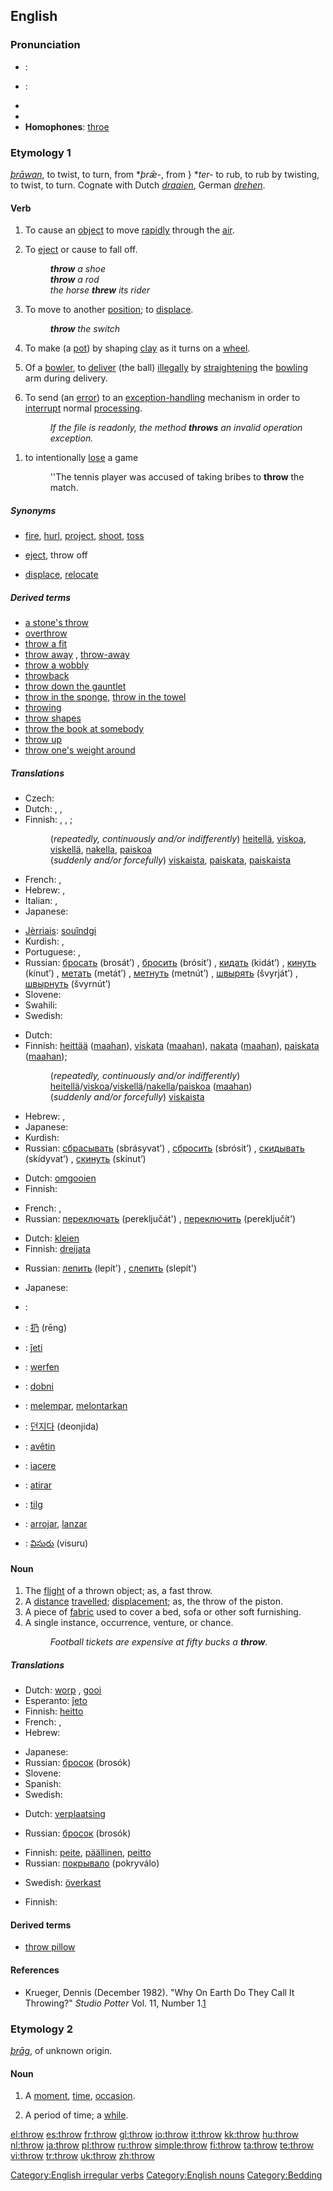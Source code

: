 {{wikipedia|dab=throw}}
==English==
{{rfc|It's not clear to me that noun sense 4 under etymology 1 actually belongs in this etymology, and discussion at RFV suggests that there are other people to whom it's not clear, either.}}

===Pronunciation===
* {{italbrac|UK}}: {{IPA|/θɹəʊ/}}
* {{italbrac|US}}: {{IPA|/θɻoʊ/}}
* {{audio|en-us-throw.ogg|Audio (US)}}
* {{rhymes|əʊ}}
* '''Homophones''': [[throe]]

===Etymology 1===
{{OE.}} ''[[þrawan|þrāwan]]'', to twist, to turn, from {{Ger.}} *''þrǣ-'', from {{PIE.}}} *''ter-'' to rub, to rub by twisting, to twist, to turn. Cognate with Dutch ''[[draaien]]'', German ''[[drehen]]''.

====Verb====
{{en-verb|throws|throwing|threw|thrown}}

# {{transitive}} To cause an [[object]] to move [[rapidly]] through the [[air]].
# {{transitive}} To [[eject]] or cause to fall off.
#: '''''throw''' a shoe''
#: '''''throw''' a rod''
#: ''the horse '''threw''' its rider''
# {{transitive}} To move to another [[position]]; to [[displace]].
#: '''''throw''' the switch''
# {{context|ceramics}} To make (a [[pot]]) by shaping [[clay]] as it turns on a [[wheel]].
# {{context|transitive|cricket}} Of a [[bowler]], to [[deliver]] (the ball) [[illegally]] by [[straighten]]ing the [[bowling]] arm during delivery.
# {{context|transitive|computing}} To send (an [[error]]) to an [[exception-handling]] mechanism in order to [[interrupt]] normal [[processing]].
#: ''If the file is readonly, the method '''throws''' an invalid operation exception.''
<!--this is C++ or some other programming language; it's not English!
#: <code>''if(this.IsReadonly)''</code>
#:: <code>'''''throw''' new System.InvalidOperationException("Cannot write to readonly file.");''</code>-->
# {{sports}} to intentionally [[lose]] a game
#: ''The tennis player was accused of taking bribes to '''throw''' the match.

=====Synonyms=====
* {{italbrac-colon|cause an object to move rapidly through the air}} [[fire]], [[hurl]], [[project]], [[shoot]], [[toss]]
* {{italbrac-colon|eject or cause to fall off}} [[eject]], throw off
* {{italbrac-colon|move to another position}} [[displace]], [[relocate]]

=====Derived terms=====
* [[a stone's throw]]
* [[overthrow]]
* [[throw a fit]]
* [[throw away]]<!--verb-->, [[throw-away]]<!--adjective,noun-->
* [[throw a wobbly]]
* [[throwback]]
* [[throw down the gauntlet]]
* [[throw in the sponge]], [[throw in the towel]]
* [[throwing]]<!--as in "throwing arm"-->
* [[throw shapes]]
* [[throw the book at somebody]]
* [[throw up]]
* [[throw one's weight around]]

=====Translations=====
{{trans-top|To cause an object to move rapidly through the air}}
* Czech: {{t-|cs|vrhnout}}
* Dutch: {{t+|nl|werpen}}, {{t+|nl|gooien}}, {{t-|nl|smijten}}
* Finnish: {{t+|fi|heittää}}, {{t+|fi|viskata}}, {{t+|fi|nakata}};
*: (''repeatedly, continuously and/or indifferently'') [[heitellä]], [[viskoa]], [[viskellä]], [[nakella]], [[paiskoa]]
*: (''suddenly and/or forcefully'') [[viskaista]], [[paiskata]], [[paiskaista]]
* French: {{t+|fr|jeter}}, {{t+|fr|lancer}}
* Hebrew: {{t-|he|זרק|tr=zarák|sc=Hebr}}, {{he-translation|העיף|tr=hi'íf|sc=Hebr}}
* Italian: {{t+|it|gettare}}, {{t+|it|lanciare}}
* Japanese: {{t-|ja|投げる|tr=nageru|sc=Jpan}}
{{trans-mid}}
* [[Jèrriais]]: [[souîndgi]]
* Kurdish: {{KUchar|[[هاوێشتن]]}}, {{KUchar|[[فڕێدان]]}}
* Portuguese: {{t+|pt|lançar}}, {{t+|pt|atirar}}
* Russian: [[бросать]] (brosát’) {{impf}}, [[бросить]] (brósit’) {{pf}}, [[кидать]] (kidát’) {{impf}}, [[кинуть]] (kínut’) {{pf}}, [[метать]] (metát’) {{impf}}, [[метнуть]] (metnút’) {{pf}}, [[швырять]] (švyrját’) {{impf}}, [[швырнуть]] (švyrnút’) {{pf}}
* Slovene: {{t+|sl|vreči}}
* Swahili: {{t-|sw|kutupa|xs=Swahili}}
* Swedish: {{t+|sv|kasta}}
{{trans-bottom}}

{{trans-top|To eject or cause to fall off}}
* Dutch: {{t-|nl|afwerpen}}
* Finnish: [[heittää]] ([[maa|maahan]]), [[viskata]] ([[maa|maahan]]), [[nakata]] ([[maa|maahan]]), [[paiskata]] ([[maa|maahan]]);
*: (''repeatedly, continuously and/or indifferently'') [[heitellä]]/[[viskoa]]/[[viskellä]]/[[nakella]]/[[paiskoa]] ([[maa|maahan]])
*: (''suddenly and/or forcefully'') [[viskaista]]
{{trans-mid}}
* Hebrew: {{t-|he|זרק|tr=zarák|sc=Hebr}}, {{he-translation|העיף|tr=hi'íf|sc=Hebr}}
* Japanese: {{t-|ja|投げる|tr=nageru|sc=Jpan}}
* Kurdish: {{KUchar|[[هاوێشتن]]}}
* Russian: [[сбрасывать]] (sbrásyvat’) {{impf}}, [[сбросить]] (sbrósit’) {{pf}}, [[скидывать]] (skídyvat’) {{impf}}, [[скинуть]] (skínut’) {{pf}}
{{trans-bottom}}

{{trans-top|move to another position}}
* Dutch: [[omgooien]]
* Finnish: {{t+|fi|kääntää}}
{{trans-mid}}
* French: {{t+|fr|déplacer}}, {{t+|fr|bouger}}
* Russian: [[переключать]] (pereključát') {{impf}}, [[переключить]] (pereključít') {{pf}}
{{trans-bottom}}

{{trans-top|make (a pot) by shaping clay as it turns on a wheel}}
* Dutch: [[kleien]]
* Finnish: [[dreijata]]
{{trans-mid}}
* Russian: [[лепить]] (lepít') {{impf}}, [[слепить]] (slepít') {{pf}}
{{trans-bottom}}

{{trans-top|in cricket, to deliver (the ball) illegally by straightening the bowling arm during delivery}}
{{trans-mid}}
{{trans-bottom}}

{{trans-top|computing: send (an error) to an exception-handling mechanism}}
{{trans-mid}}
{{trans-bottom}}

{{trans-top|sports: to intentionally lose a game}}
* Japanese: {{t|ja|手を抜く|tr=te wo nuku|sc=Jpan}}
{{trans-mid}}
{{trans-bottom}}

{{checktrans-top}}
* {{ttbc|Arabic}}: {{Arab|[[رمى]]}} {{IPAchar|(rámma)}}
* {{ttbc|Chinese}}: [[扔]] (rēng)
* {{ttbc|Esperanto}}: [[ĵeti]]
* {{ttbc|German}}: [[werfen]]
* {{ttbc|Hungarian}}: [[dobni]]
* {{ttbc|Indonesian}}: [[lempar|melempar]], [[lontar|melontarkan]]
* {{ttbc|Korean}}: [[던지다]] (deonjida)
{{trans-mid}}
* {{ttbc|Kurdish}}: [[avêtin]]
* {{ttbc|Latin}}: [[iacere]]
* {{ttbc|Portuguese}}: [[atirar]]
* {{ttbc|Scottish Gaelic}}: [[tilg]]
* {{ttbc|Spanish}}: [[arrojar]], [[lanzar]]
* {{ttbc|Telugu}}: [[విసురు]] (visuru)
{{trans-bottom}}

====Noun====
{{en-noun}}

# The [[flight]] of a thrown object; as, a fast throw.
# A [[distance]] [[travel]]led; [[displace]]ment; as, the throw of the piston.
# A piece of [[fabric]] used to cover a bed, sofa or other soft furnishing.
# A single instance, occurrence, venture, or chance.
#: ''Football tickets are expensive at fifty bucks a '''throw'''.''

=====Translations=====
{{trans-top|flight of a thrown object}}
* Dutch: [[worp]] {{m}}, [[gooi]] {{m}}
* Esperanto: [[ĵeto]]
* Finnish: [[heitto]]
* French: {{t+|fr|jet|m}}, {{t+|fr|lancement|m}}
* Hebrew: {{he-translation|זריקה|zriká}} {{f}}
{{trans-mid}}
* Japanese: {{t|ja|投げ|tr=nage|sc=Jpan}}
* Russian: [[бросок]] (brosók) {{m}}
* Slovene: {{t+|sl|met|m}}
* Spanish: {{t-|es|lanzamiento|m}}
* Swedish: {{t+|sv|kast|n}}
{{trans-bottom}}

{{trans-top|a distance travelled}}
* Dutch: [[verplaatsing]] {{f}}
{{trans-mid}}
* Russian: [[бросок]] (brosók) {{m}}
{{trans-bottom}}

{{trans-top|piece of fabric used to cover a bed, sofa or other soft furnishing}}
* Finnish: [[peite]], [[päällinen]], [[peitto]]
* Russian: [[покрывало]] (pokryválo) {{n}}
{{trans-mid}}
* Swedish: [[överkast]] {{n}}
{{trans-bottom}}

{{trans-top|single instance, occurrence, venture, or chance}}
* Finnish: {{t+|fi|kappale}}
{{trans-mid}}
{{trans-bottom}}

====Derived terms====
* [[throw pillow]]

====References====
* Krueger, Dennis (December 1982). "Why On Earth Do They Call It Throwing?" ''Studio Potter'' Vol. 11, Number 1.[http://www.studiopotter.org/articles/?art=art0001]

===Etymology 2===
{{OE.}} ''[[þrag|þrāg]]'', of unknown origin.

====Noun====
{{en-noun}}

# {{obsolete}} A [[moment]], [[time]], [[occasion]].
# {{obsolete}} A period of time; a [[while]].

[[Category:English irregular verbs]]
[[Category:English nouns]]
[[Category:Bedding]]

[[el:throw]]
[[es:throw]]
[[fr:throw]]
[[gl:throw]]
[[io:throw]]
[[it:throw]]
[[kk:throw]]
[[hu:throw]]
[[nl:throw]]
[[ja:throw]]
[[pl:throw]]
[[ru:throw]]
[[simple:throw]]
[[fi:throw]]
[[ta:throw]]
[[te:throw]]
[[vi:throw]]
[[tr:throw]]
[[uk:throw]]
[[zh:throw]]